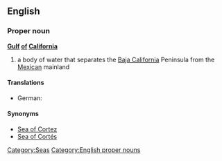==English==
{{wikipedia}}

===Proper noun===
'''[[gulf|Gulf]] [[of]] [[California]]'''

# a body of water that separates the [[Baja California]] Peninsula from the [[Mexican]] mainland

====Translations====
* German: {{t+|de|Golf von Kalifornien|m}}

====Synonyms====
* [[Sea of Cortez]]
* [[Sea of Cortés]]

[[Category:Seas]]
[[Category:English proper nouns]]